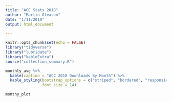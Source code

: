 ```yaml
---
title: "ACC Stats 2018"
author: "Martin Gleason"
date: "1/11/2019"
output: html_document

---
```

<style>

.table-striped>tbody>tr:nth-child(odd)>td, 
.table-striped>tbody>tr:nth-child(odd)>th {
  color: white;
  background-color: #008080;
}

</style>

```r
knitr::opts_chunk$set(echo = FALSE)
library("tidyverse")
library("lubridate")
library("kableExtra")
source("collection_summary.R")
```

```r
monthly_avg %>% 
  kable(caption = "ACC 2018 Downloads By Month") %>%
  kable_styling(bootstrap_options = c("striped", "bordered", "responsive", "hover"), 
                font_size = 14) 
```

```r

monthy_plot

```
